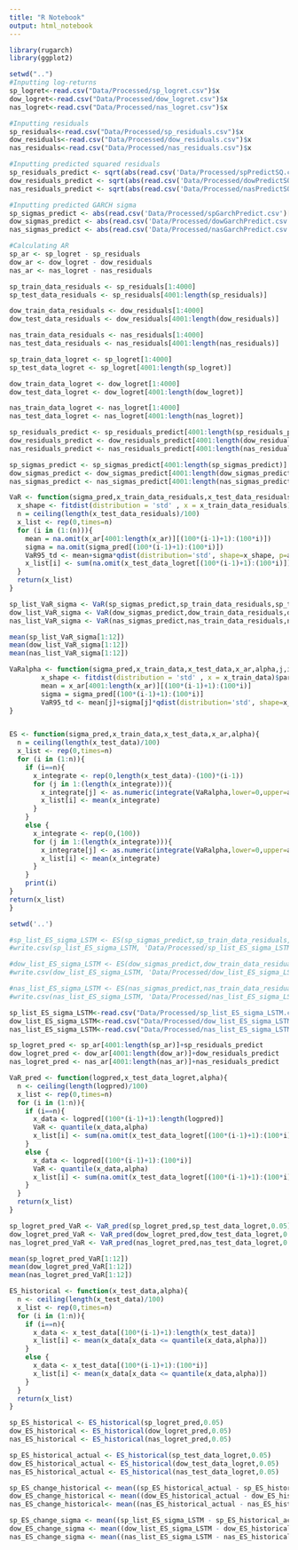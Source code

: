 ```yaml
---
title: "R Notebook"
output: html_notebook
---
```

```r
library(rugarch)
library(ggplot2)
```


```r
setwd("..")
#Inputting log-returns
sp_logret<-read.csv("Data/Processed/sp_logret.csv")$x
dow_logret<-read.csv("Data/Processed/dow_logret.csv")$x
nas_logret<-read.csv("Data/Processed/nas_logret.csv")$x

#Inputting residuals
sp_residuals<-read.csv("Data/Processed/sp_residuals.csv")$x
dow_residuals<-read.csv("Data/Processed/dow_residuals.csv")$x
nas_residuals<-read.csv("Data/Processed/nas_residuals.csv")$x

#Inputting predicted squared residuals
sp_residuals_predict <- sqrt(abs(read.csv('Data/Processed/spPredictSQ.csv')[2])$X0)
dow_residuals_predict <- sqrt(abs(read.csv('Data/Processed/dowPredictSQ.csv')[2])$X0)
nas_residuals_predict <- sqrt(abs(read.csv('Data/Processed/nasPredictSQ.csv')[2])$X0)

#Inputting predicted GARCH sigma
sp_sigmas_predict <- abs(read.csv('Data/Processed/spGarchPredict.csv')[2]$X0)
dow_sigmas_predict <- abs(read.csv('Data/Processed/dowGarchPredict.csv')[2]$X0)
nas_sigmas_predict <- abs(read.csv('Data/Processed/nasGarchPredict.csv')[2]$X0)

#Calculating AR
sp_ar <- sp_logret - sp_residuals
dow_ar <- dow_logret - dow_residuals
nas_ar <- nas_logret - nas_residuals
```

```r
sp_train_data_residuals <- sp_residuals[1:4000]
sp_test_data_residuals <- sp_residuals[4001:length(sp_residuals)]

dow_train_data_residuals <- dow_residuals[1:4000]
dow_test_data_residuals <- dow_residuals[4001:length(dow_residuals)]

nas_train_data_residuals <- nas_residuals[1:4000]
nas_test_data_residuals <- nas_residuals[4001:length(nas_residuals)]

sp_train_data_logret <- sp_logret[1:4000]
sp_test_data_logret <- sp_logret[4001:length(sp_logret)]

dow_train_data_logret <- dow_logret[1:4000]
dow_test_data_logret <- dow_logret[4001:length(dow_logret)]

nas_train_data_logret <- nas_logret[1:4000]
nas_test_data_logret <- nas_logret[4001:length(nas_logret)]

sp_residuals_predict <- sp_residuals_predict[4001:length(sp_residuals_predict)]
dow_residuals_predict <- dow_residuals_predict[4001:length(dow_residuals_predict)]
nas_residuals_predict <- nas_residuals_predict[4001:length(nas_residuals_predict)]

sp_sigmas_predict <- sp_sigmas_predict[4001:length(sp_sigmas_predict)]
dow_sigmas_predict <- dow_sigmas_predict[4001:length(dow_sigmas_predict)]
nas_sigmas_predict <- nas_sigmas_predict[4001:length(nas_sigmas_predict)]
```

```r
VaR <- function(sigma_pred,x_train_data_residuals,x_test_data_residuals,x_test_data_logret,x_ar,alpha){
  x_shape <- fitdist(distribution = 'std' , x = x_train_data_residuals)$pars[3]
  n = ceiling(length(x_test_data_residuals)/100)
  x_list <- rep(0,times=n)
  for (i in (1:(n))){
    mean = na.omit(x_ar[4001:length(x_ar)][(100*(i-1)+1):(100*i)])
    sigma = na.omit(sigma_pred[(100*(i-1)+1):(100*i)])
    VaR95_td <- mean+sigma*qdist(distribution='std', shape=x_shape, p=alpha)
    x_list[i] <- sum(na.omit(x_test_data_logret[(100*(i-1)+1):(100*i)]) < VaR95_td)
  }
  return(x_list)
}
```

```r
sp_list_VaR_sigma <- VaR(sp_sigmas_predict,sp_train_data_residuals,sp_test_data_residuals,sp_test_data_logret,sp_ar,0.05)
dow_list_VaR_sigma <- VaR(dow_sigmas_predict,dow_train_data_residuals,dow_test_data_residuals,dow_test_data_logret,dow_ar,0.05)
nas_list_VaR_sigma <- VaR(nas_sigmas_predict,nas_train_data_residuals,nas_test_data_residuals,nas_test_data_logret,nas_ar,0.05)

mean(sp_list_VaR_sigma[1:12])
mean(dow_list_VaR_sigma[1:12])
mean(nas_list_VaR_sigma[1:12])
```


```r
VaRalpha <- function(sigma_pred,x_train_data,x_test_data,x_ar,alpha,j,i){
        x_shape <- fitdist(distribution = 'std' , x = x_train_data)$pars[3]
        mean = x_ar[4001:length(x_ar)][(100*(i-1)+1):(100*i)]
        sigma = sigma_pred[(100*(i-1)+1):(100*i)]
        VaR95_td <- mean[j]+sigma[j]*qdist(distribution='std', shape=x_shape, p=alpha)
}


ES <- function(sigma_pred,x_train_data,x_test_data,x_ar,alpha){
  n = ceiling(length(x_test_data)/100)
  x_list <- rep(0,times=n)
  for (i in (1:n)){
    if (i==n){
      x_integrate <- rep(0,length(x_test_data)-(100)*(i-1))
      for (j in 1:(length(x_integrate))){
        x_integrate[j] <- as.numeric(integrate(VaRalpha,lower=0,upper=alpha,sigma_pred=sigma_pred,x_train_data=x_train_data,x_test_data=x_test_data,x_ar=x_ar,j=j,i=i)[1])
        x_list[i] <- mean(x_integrate)
      }
    } 
    else {
      x_integrate <- rep(0,(100))
      for (j in 1:(length(x_integrate))){
        x_integrate[j] <- as.numeric(integrate(VaRalpha,lower=0,upper=alpha,sigma_pred=sigma_pred,x_train_data=x_train_data,x_test_data=x_test_data,x_ar=x_ar, j=j, i=i)[1])/(alpha)
        x_list[i] <- mean(x_integrate)
      }
    }
    print(i)
}
return(x_list)
}
```

```r
setwd('..')

#sp_list_ES_sigma_LSTM <- ES(sp_sigmas_predict,sp_train_data_residuals,sp_test_data_residuals,sp_ar,0.05)
#write.csv(sp_list_ES_sigma_LSTM, 'Data/Processed/sp_list_ES_sigma_LSTM.csv', row.names=T)

#dow_list_ES_sigma_LSTM <- ES(dow_sigmas_predict,dow_train_data_residuals,dow_test_data_residuals,dow_ar,0.05)
#write.csv(dow_list_ES_sigma_LSTM, 'Data/Processed/dow_list_ES_sigma_LSTM.csv', row.names=T)

#nas_list_ES_sigma_LSTM <- ES(nas_sigmas_predict,nas_train_data_residuals,nas_test_data_residuals,dow_ar,0.05)
#write.csv(nas_list_ES_sigma_LSTM, 'Data/Processed/nas_list_ES_sigma_LSTM.csv', row.names=T)

sp_list_ES_sigma_LSTM<-read.csv("Data/Processed/sp_list_ES_sigma_LSTM.csv")$x
dow_list_ES_sigma_LSTM<-read.csv("Data/Processed/dow_list_ES_sigma_LSTM.csv")$x
nas_list_ES_sigma_LSTM<-read.csv("Data/Processed/nas_list_ES_sigma_LSTM.csv")$x
```
```r
sp_logret_pred <- sp_ar[4001:length(sp_ar)]+sp_residuals_predict
dow_logret_pred <- dow_ar[4001:length(dow_ar)]+dow_residuals_predict
nas_logret_pred <- nas_ar[4001:length(nas_ar)]+nas_residuals_predict
```

```r
VaR_pred <- function(logpred,x_test_data_logret,alpha){
  n <- ceiling(length(logpred)/100)
  x_list <- rep(0,times=n)
  for (i in (1:n)){
    if (i==n){
      x_data <- logpred[(100*(i-1)+1):length(logpred)]
      VaR <- quantile(x_data,alpha)
      x_list[i] <- sum(na.omit(x_test_data_logret[(100*(i-1)+1):(100*i)]) < VaR)
    } 
    else {
      x_data <- logpred[(100*(i-1)+1):(100*i)]
      VaR <- quantile(x_data,alpha)
      x_list[i] <- sum(na.omit(x_test_data_logret[(100*(i-1)+1):(100*i)]) < VaR)
    }
  }
  return(x_list)
}
```

```r
sp_logret_pred_VaR <- VaR_pred(sp_logret_pred,sp_test_data_logret,0.05)
dow_logret_pred_VaR <- VaR_pred(dow_logret_pred,dow_test_data_logret,0.05)
nas_logret_pred_VaR <- VaR_pred(nas_logret_pred,nas_test_data_logret,0.05)

mean(sp_logret_pred_VaR[1:12])
mean(dow_logret_pred_VaR[1:12])
mean(nas_logret_pred_VaR[1:12])
```


```r
ES_historical <- function(x_test_data,alpha){
  n <- ceiling(length(x_test_data)/100)
  x_list <- rep(0,times=n)
  for (i in (1:n)){
    if (i==n){
      x_data <- x_test_data[(100*(i-1)+1):length(x_test_data)]
      x_list[i] <- mean(x_data[x_data <= quantile(x_data,alpha)])
    } 
    else {
      x_data <- x_test_data[(100*(i-1)+1):(100*i)]
      x_list[i] <- mean(x_data[x_data <= quantile(x_data,alpha)])
    }
  }
  return(x_list)
}
```

```r
sp_ES_historical <- ES_historical(sp_logret_pred,0.05)
dow_ES_historical <- ES_historical(dow_logret_pred,0.05)
nas_ES_historical <- ES_historical(nas_logret_pred,0.05)

sp_ES_historical_actual <- ES_historical(sp_test_data_logret,0.05)
dow_ES_historical_actual <- ES_historical(dow_test_data_logret,0.05)
nas_ES_historical_actual <- ES_historical(nas_test_data_logret,0.05)

sp_ES_change_historical <- mean((sp_ES_historical_actual - sp_ES_historical)^2)
dow_ES_change_historical <- mean((dow_ES_historical_actual - dow_ES_historical)^2)
nas_ES_change_historical<- mean((nas_ES_historical_actual - nas_ES_historical)^2)
```

```r
sp_ES_change_sigma <- mean((sp_list_ES_sigma_LSTM - sp_ES_historical_actual)^2)
dow_ES_change_sigma <- mean((dow_list_ES_sigma_LSTM - dow_ES_historical_actual)^2)
nas_ES_change_sigma <- mean((nas_list_ES_sigma_LSTM - nas_ES_historical_actual)^2)
```


